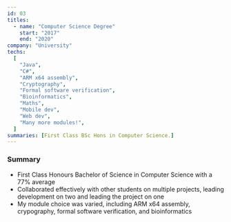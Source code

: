 ```yaml
---
id: 03
titles:
  - name: "Computer Science Degree"
    start: "2017"
    end: "2020"
company: "University"
techs:
  [
    "Java",
    "C#",
    "ARM x64 assembly",
    "Cryptography",
    "Formal software verification",
    "Bioinformatics",
    "Maths",
    "Mobile dev",
    "Web dev",
    "Many more modules!",
  ]
summaries: [First Class BSc Hons in Computer Science.]
---
```


### Summary

- First Class Honours Bachelor of Science in Computer Science with a 77% average
- Collaborated effectively with other students on multiple projects, leading development on two and leading the project on one
- My module choice was varied, including ARM x64 assembly, crypography, formal software verification, and bioinformatics
